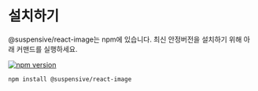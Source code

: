 # 설치하기

@suspensive/react-image는 npm에 있습니다. 최신 안정버전을 설치하기 위해 아래 커맨드를 실행하세요.

[![npm version](https://img.shields.io/npm/v/@suspensive/react-image?color=000&labelColor=000&logo=npm&label=)](https://www.npmjs.com/package/@suspensive/react-image)

```shell npm2yarn
npm install @suspensive/react-image
```
